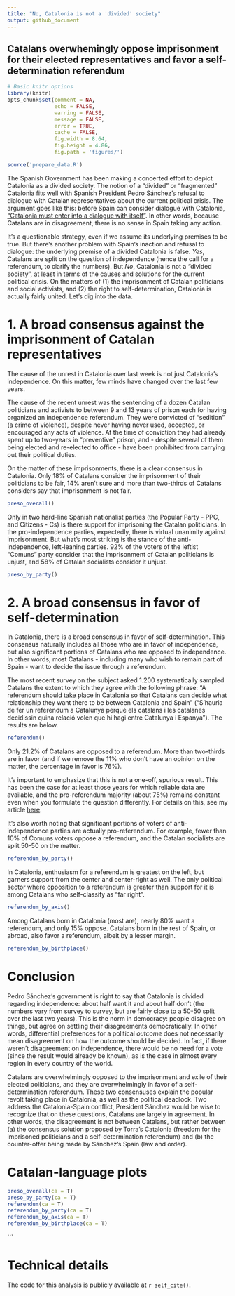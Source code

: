 ```yaml
---
title: "No, Catalonia is not a 'divided' society"
output: github_document
---
```


## Catalans overwhemingly oppose imprisonment for their elected representatives and favor a self-determination referendum


```r
# Basic knitr options
library(knitr)
opts_chunk$set(comment = NA, 
               echo = FALSE, 
               warning = FALSE, 
               message = FALSE, 
               error = TRUE, 
               cache = FALSE,
               fig.width = 8.64,
               fig.height = 4.86,
               fig.path = 'figures/')
```

```r
source('prepare_data.R')
```

The Spanish Government has been making a concerted effort to depict Catalonia as a divided society. The notion of a "divided" or "fragmented" Catalonia fits well with Spanish President Pedro Sánchez's refusal to dialogue with Catalan representatives about the current political crisis. The argument goes like this: before Spain can consider dialogue with Catalonia, ["Catalonia must enter into a dialogue with itself"](https://twitter.com/sanchezcastejon/status/1183721720445845505). In other words, because Catalans are in disagreement, there is no sense in Spain taking any action.

It's a questionable strategy, even if we assume its underlying premises to be true. But there's another problem with Spain's inaction and refusal to dialogue: the underlying premise of a divided Catalonia is false. _Yes_, Catalans are split on the question of independence (hence the call for a referendum, to clarify the numbers). But _No_, Catalonia is not a "divided society", at least in terms of the causes and solutions for the current political crisis. On the matters of (1) the imprisonment of Catalan politicians and social activists, and (2) the right to self-determination, Catalonia is actually fairly united. Let's dig into the data.


# 1. A broad consensus against the imprisonment of Catalan representatives

The cause of the unrest in Catalonia over last week is not just Catalonia's independence. On this matter, few minds have changed over the last few years.

The cause of the recent unrest was the sentencing of a dozen Catalan politicians and activists to between 9 and 13 years of prison each for having organized an independence referendum. They were convicted of "sedition" (a crime of violence), despite never having never used, accepted, or encouraged any acts of violence. At the time of conviction they had already spent up to two-years in "preventive" prison, and - despite several of them being elected and re-elected to office - have been prohibited from carrying out their political duties.

On the matter of these imprisonments, there is a clear consensus in Catalonia. Only 18% of Catalans consider the imprisonment of their politicians to be fair, 14% aren't sure and more than two-thirds of Catalans considers say that imprisonment is not fair.

```r
preso_overall()
```

Only in two hard-line Spanish nationalist parties (the Popular Party - PPC, and Citizens - Cs) is there support for imprisoning the Catalan politicians. In the pro-independence parties, expectedly, there is virtual unanimity against imprisonment. But what's most striking is the stance of the anti-independence, left-leaning parties. 92% of the voters of the leftist "Comuns" party consider that the imprisonment of Catalan politicians is unjust, and 58% of Catalan socialists consider it unjust.

```r
preso_by_party()
```



# 2. A broad consensus in favor of self-determination

In Catalonia, there is a broad consensus in favor of self-determination. This consensus naturally includes all those who are in favor of independence, but also significant portions of Catalans who are opposed to independence. In other words, most Catalans - including many who wish to remain part of Spain - want to decide the issue through a referendum. 


The most recent survey on the subject asked 1.200 systematically sampled Catalans the extent to which they agree with the following phrase: "A referendum should take place in Catalonia so that Catalans can decide what relationship they want there to be between Catalonia and Spain" ("S’hauria de fer un referèndum a Catalunya perquè els catalans i les catalanes decidissin quina relació volen que hi hagi entre Catalunya i Espanya"). The results are below.

```r
referendum()
```

Only 21.2% of Catalans are opposed to a referendum. More than two-thirds are in favor (and if we remove the 11% who don't have an opinion on the matter, the percentage in favor is 76%).

It's important to emphasize that this is not a one-off, spurious result. This has been the case for at least those years for which reliable data are available, and the pro-referendum majority (about 75%) remains constant even when you formulate the question differently. For details on this, see my article [here](https://english.vilaweb.cat/noticies/only-19-of-catalans-oppose-a-self-determination-referendum/).

It's also worth noting that significant portions of voters of anti-independence parties are actually pro-referendum. For example, fewer than 10% of Comuns voters oppose a referendum, and the Catalan socialists are split 50-50 on the matter.

```r
referendum_by_party()
```

In Catalonia, enthusiasm for a referendum is greatest on the left, but garners support from the center and center-right as well. The only political sector where opposition to a referendum is greater than support for it is among Catalans who self-classify as "far right".


```r
referendum_by_axis()
```

Among Catalans born in Catalonia (most are), nearly 80% want a referendum, and only 15% oppose. Catalans born in the rest of Spain, or abroad, also favor a referendum, albeit by a lesser margin. 
```r
referendum_by_birthplace()
```

# Conclusion

Pedro Sánchez's government is right to say that Catalonia is divided regarding independence: about half want it and about half don't (the numbers vary from survey to survey, but are fairly close to a 50-50 split over the last two years). This is the norm in democracy: people disagree on things, but agree on settling their disagreements democratically. In other words, differential preferences for a political _outcome_ does not necessarily mean disagreement on how the outcome should be decided. In fact, if there weren't disagreement on independence, there would be no need for a vote (since the result would already be known), as is the case in almost every region in every country of the world.



Catalans are overwhelmingly opposed to the imprisonment and exile of their elected politicians, and they are overwhelmingly in favor of a self-determination referendum. These two consensuses explain the popular revolt taking place in Catalonia, as well as the political deadlock. Two address the Catalonia-Spain conflict, President Sánchez would be wise to recognize that on these questions, Catalans are largely in agreement. In other words, the disagreement is not between Catalans, but rather between (a) the consensus solution proposed by Torra's Catalonia (freedom for the imprisoned politicians and a self-determination referendum) and (b) the counter-offer being made by Sánchez's Spain (law and order).



# Catalan-language plots


```r
preso_overall(ca = T)
preso_by_party(ca = T)
referendum(ca = T)
referendum_by_party(ca = T)
referendum_by_axis(ca = T)
referendum_by_birthplace(ca = T)
```

```

# Technical details

The code for this analysis is publicly available at `r self_cite()`.